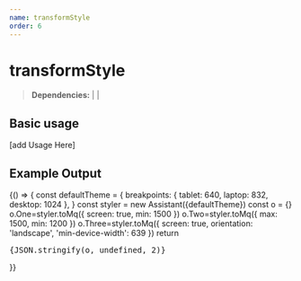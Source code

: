```yaml
---
name: transformStyle
order: 6
---
```



# transformStyle

>**Dependencies:** | |

## Basic usage
[add Usage Here]
## Example Output
<Playground>
   {() => {
const defaultTheme = {
    breakpoints: { tablet: 640, laptop: 832, desktop: 1024 },
  }
  const styler = new Assistant({defaultTheme})
  const o = {}
  o.One=styler.toMq({ screen: true, min: 1500 })
  o.Two=styler.toMq({ max: 1500, min: 1200 })
  o.Three=styler.toMq({ screen: true, orientation: 'landscape', 'min-device-width': 639 })
  return <pre style={{fontSize:'.8rem'}}>{JSON.stringify(o, undefined, 2)}</pre>
  }}

</Playground>
